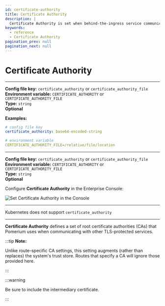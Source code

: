 ```yaml
---
id: certificate-authority
title: Certificate Authority
description: |
  Certificate Authority is set when behind-the-ingress service communication uses self-signed certificates.
keywords:
  - reference
  - Certificate Authority
pagination_prev: null
pagination_next: null
---
```




# Certificate Authority

<Tabs>
<TabItem value="Core" label="Core">

---

**Config file key:** `certificate_authority` or `certificate_authority_file` <br/>
**Environment variable:** `CERTIFICATE_AUTHORITY` or `CERTIFICATE_AUTHORITY_FILE` <br/>
**Type:** `string` <br/>
**Optional**

**Examples:**

```yaml
# config file key
certificate_authority: base64-encoded-string

# environment variable
CERTIFICATE_AUTHORITY_FILE=/relative/file/location
```

</TabItem>
<TabItem value="Enterprise" label="Enterprise">

---

**Config file key:** `certificate_authority` or `certificate_authority_file` <br/>
**Environment variable:** `CERTIFICATE_AUTHORITY` or `CERTIFICATE_AUTHORITY_FILE` <br/>
**Type:** `string` <br/>
**Optional**

Configure **Certificate Authority** in the Enterprise Console:

![Set Certificate Authority in the Console](./certs/cert-authority-console.png)

</TabItem>
<TabItem value="Kubernetes" label="Kubernetes">

---

Kubernetes does not support `certificate_authority`

</TabItem>
</Tabs>

---

**Certificate Authority** defines a set of root certificate authorities (CAs) that Pomerium uses when communicating with other TLS-protected services.

:::tip **Note:**

Unlike route-specific CA settings, this setting augments (rather than replaces) the system's trust store. Routes that specify a CA will ignore those provided here.

:::

:::warning

Be sure to include the intermediary certificate.

:::
